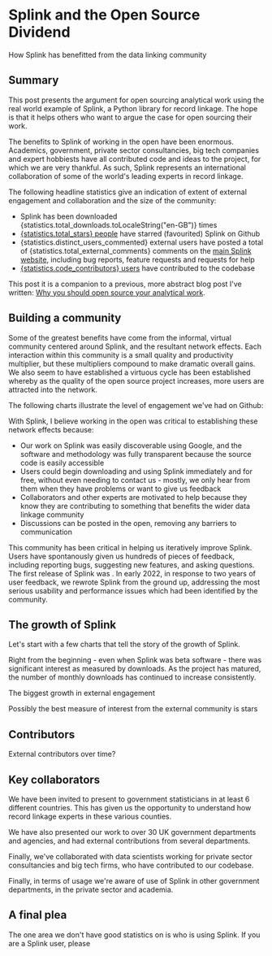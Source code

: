 



# Splink and the Open Source Dividend

<Subtitle>
  How Splink has benefitted from the data linking community
</Subtitle>

## Summary

This post presents the argument for open sourcing analytical work using the real world example of Splink, a Python library for record linkage.  The hope is that it helps others who want to argue the case for open sourcing their work.

The benefits to Splink of working in the open have been enormous.   Academics, government, private sector consultancies, big tech companies and expert hobbiests have all contributed code and ideas to the project, for which we are very thankful.  As such, Splink represents an international collaboration of some of the world's leading experts in record linkage.

The following headline statistics give an indication of extent of external engagement and collaboration and the size of the community:

<ul>
  <li>Splink has been downloaded <span>{statistics.total_downloads.toLocaleString("en-GB")}</span> times</li>

  <li><a href="https://github.com/moj-analytical-services/splink/stargazers"><span>{statistics.total_stars}</span> people</a> have starred (favourited) Splink on Github </li>

  <li><span>{statistics.distinct_users_commented}</span> external users have posted a total of  <span>{statistics.total_external_comments}</span> comments on the <a href="http://github.com/moj-analytical-services/splink">main Splink website</a>, including bug reports, feature requests and requests for help</li>

  <li><a href="https://github.com/moj-analytical-services/splink/graphs/contributors"><span>{statistics.code_contributors}</span>  users</a> have contributed to the codebase</li>

</ul>

This post it is a companion to a previous, more abstract blog post I've written:  [Why you should open source your analytical work](https://www.robinlinacre.com/open_sourcing_analytical_work/).






## Building a community

Some of the greatest benefits have come from the informal, virtual community centered around Splink, and the resultant network effects.  Each interaction within this community is a small quality and productivity multiplier, but these multipliers compound to make dramatic overall gains. We also seem to have established a virtuous cycle has been established whereby as the quality of the open source project increases, more users are attracted into the network.

The following charts illustrate the level of engagement we've had on Github:

<VegaLite spec={cumulative_external_comment_count} />

<VegaLite spec={distinct_external_commentors} />

With Splink, I believe working in the open was critical to establishing these network effects because:

- Our work on Splink was easily discoverable using Google, and the software and methodology was fully transparent because the source code is easily accessible
- Users could begin downloading and using Splink immediately and for free, without even needing to contact us - mostly, we only hear from them when they have problems or want to give us feedback
- Collaborators and other experts are motivated to help because they know they are contributing to something that benefits the wider data linkage community
- Discussions can be posted in the open, removing any barriers to communication

This community has been critical in helping us iteratively improve Splink. Users have spontanously given us hundreds of pieces of feedback, including reporting bugs, suggesting new features, and asking questions.  The first release of Splink was .  In early 2022, in response to two years of user feedback, we rewrote Splink from the ground up, addressing the most serious usability and performance issues which had been identified by the community.

<VegaLite spec={star_chart} />

## The growth of Splink

Let's start with a few charts that tell the story of the growth of Splink.

Right from the beginning - even when Splink was beta software - there was significant interest as measured by downloads.  As the project has matured, the number of monthly downloads has continued to increase consistently.

<VegaLite spec={monthly_downloads_by_release} />

<VegaLite spec={cumulative_download_count} />

The biggest growth in external engagement




Possibly the best measure of interest from the external community is stars




## Contributors

External contributors over time?

## Key collaborators

We have been invited to present to government statisticians in at least 6 different countries.  This has given us the opportunity to understand how record linkage experts in these various counties.

We have also presented our work to over 30 UK government departments and agencies, and had external contributions from several departments.

Finally, we've collaborated with data scientists working for private sector consultancies and big tech firms, who have contributed to our codebase.

Finally, in terms of usage we're aware of use of Splink in other government departments, in the private sector and academia.


## A final plea

The one area we don't have good statistics on is who is using Splink.  If you are a Splink user, please